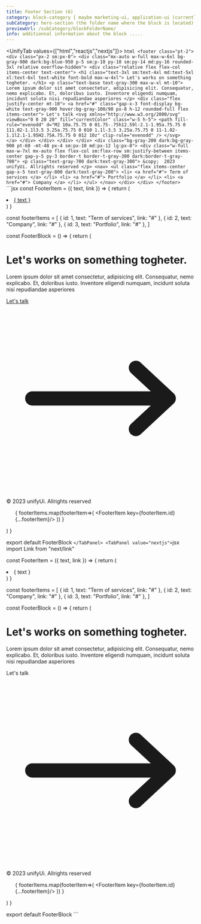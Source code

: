 ```yaml
---
title: Footer Section (6)
category: block-category { maybe marketing-ui, application-ui (currently there's only sidebars and navbars)}
subCategory: hero-section (the folder name where the block is located)
previewUrl: /subCategory/blockFolderName/
info: additionnal information about the block .....
---
```

<UnifyTab values={["html","reactjs","nextjs"]}>
    <TabPanel value="html">
    ```html
        <footer class="pt-2">
        <div class="px-2 sm:px-0">
            <div class="mx-auto w-full max-w-6xl bg-gray-900 dark:bg-blue-950 p-5 sm:p-10 py-10 sm:py-14 md:py-16 rounded-3xl relative overflow-hidden">
                <div class="relative flex flex-col items-center text-center">
                    <h1 class="text-3xl sm:text-4xl md:text-5xl xl:text-6xl text-white font-bold max-w-4xl"> Let's works on something togheter. </h1>
                    <p class="text-base text-gray-300 max-w-xl mt-10"> Lorem ipsum dolor sit amet consectetur, adipisicing elit. Consequatur, nemo explicabo. Et, doloribus iusto. Inventore eligendi numquam, incidunt soluta nisi repudiandae asperiores </p>
                    <div class="flex justify-center mt-10">
                        <a href="#" class="gap-x-3 font-display bg-white text-gray-900 hover:bg-gray-100/90 px-8 h-12 rounded-full flex items-center">
                            Let's talk
                            <svg xmlns="http://www.w3.org/2000/svg" viewBox="0 0 20 20" fill="currentColor" class="w-5 h-5">
                                <path fill-rule="evenodd" d="M2 10a.75.75 0 01.75-.75h12.59l-2.1-1.95a.75.75 0 111.02-1.1l3.5 3.25a.75.75 0 010 1.1l-3.5 3.25a.75.75 0 11-1.02-1.1l2.1-1.95H2.75A.75.75 0 012 10z" clip-rule="evenodd" />
                            </svg>                                                                    
                        </a>
                    </div>
                </div>
            </div>
        </div>
        <div class="bg-gray-200 dark:bg-gray-900 pt-60 -mt-48 px-4 sm:px-10 md:px-12 lg:px-8">
            <div class="w-full max-w-7xl mx-auto flex flex-col sm:flex-row sm:justify-between items-center gap-y-5 py-3 border-t border-t-gray-300 dark:border-t-gray-700">
                <p class="text-gray-700 dark:text-gray-300">
                    &copy;  2023 unifyUi. Allrights reserved
                </p>
                <nav>
                    <ul class="flex items-center gap-x-5 text-gray-800 dark:text-gray-200">
                        <li>
                            <a href="#">
                                Term of services
                            </a>
                        </li>
                        <li>
                            <a href="#">
                                Portfolio
                            </a>
                        </li>
                        <li>
                            <a href="#">
                                Company
                            </a>
                        </li>
                    </ul>
                </nav>
            </div>
        </div>
    </footer>
    ```
    </TabPanel>
    <TabPanel value="reactjs">
    ```jsx
    const FooterItem = ({ text, link }) => {
    return (
        <li>
            <a href={link}>
                { text }
            </a>
        </li>
    )
}

const footerItems = [
    {
        id: 1,
        text: "Term of services",
        link: "#"
    },
    {
        id: 2,
        text: "Company",
        link: "#"
    },
    {
        id: 3,
        text: "Portfolio",
        link: "#"
    },
]


const FooterBlock = () => {
    return (
        <footer className="pt-2">
            <div className="px-2 sm:px-0">
                <div className="mx-auto w-full max-w-6xl bg-gray-900 dark:bg-blue-950 p-5 sm:p-10 py-10 sm:py-14 md:py-16 rounded-3xl relative overflow-hidden">
                    <div className="relative flex flex-col items-center text-center">
                        <h1 className="text-3xl sm:text-4xl md:text-5xl xl:text-6xl text-white font-bold max-w-4xl"> Let's works on something togheter. </h1>
                        <p className="text-base text-gray-300 max-w-xl mt-10"> Lorem ipsum dolor sit amet consectetur, adipisicing elit. Consequatur, nemo explicabo. Et, doloribus iusto. Inventore eligendi numquam, incidunt soluta nisi repudiandae asperiores </p>
                        <div className="flex justify-center mt-10">
                            <a href="#" className="gap-x-3 font-display bg-white text-gray-900 hover:bg-gray-100/90 px-8 h-12 rounded-full flex items-center">
                                Let's talk
                                <svg xmlns="http://www.w3.org/2000/svg" viewBox="0 0 20 20" fill="currentColor" className="w-5 h-5">
                                    <path fillRule="evenodd" d="M2 10a.75.75 0 01.75-.75h12.59l-2.1-1.95a.75.75 0 111.02-1.1l3.5 3.25a.75.75 0 010 1.1l-3.5 3.25a.75.75 0 11-1.02-1.1l2.1-1.95H2.75A.75.75 0 012 10z" clipRule="evenodd" />
                                </svg>
                            </a>
                        </div>
                    </div>
                </div>
            </div>
            <div className="bg-gray-200 dark:bg-gray-900 pt-60 -mt-48 px-4 sm:px-10 md:px-12 lg:px-8">
                <div className="w-full max-w-7xl mx-auto flex flex-col sm:flex-row sm:justify-between items-center gap-y-5 py-3 border-t border-t-gray-300 dark:border-t-gray-700">
                    <p className="text-gray-700 dark:text-gray-300">
                        ©  2023 unifyUi. Allrights reserved
                    </p>
                    <nav>
                        <ul className="flex items-center gap-x-5 text-gray-800 dark:text-gray-200">
                            {
                                footerItems.map(footerItem=>(
                                    <FooterItem key={footerItem.id} {...footerItem}/>
                                ))
                            }
                        </ul>
                    </nav>
                </div>
            </div>
        </footer>
    )
}

export default FooterBlock
    ```
    </TabPanel>
    <TabPanel value="nextjs">
    ```jsx
    import Link from "next/link"

const FooterItem = ({ text, link }) => {
    return (
        <li>
            <Link href={link}>
                { text }
            </Link>
        </li>
    )
}

const footerItems = [
    {
        id: 1,
        text: "Term of services",
        link: "#"
    },
    {
        id: 2,
        text: "Company",
        link: "#"
    },
    {
        id: 3,
        text: "Portfolio",
        link: "#"
    },
]


const FooterBlock = () => {
    return (
        <footer className="pt-2">
            <div className="px-2 sm:px-0">
                <div className="mx-auto w-full max-w-6xl bg-gray-900 dark:bg-blue-950 p-5 sm:p-10 py-10 sm:py-14 md:py-16 rounded-3xl relative overflow-hidden">
                    <div className="relative flex flex-col items-center text-center">
                        <h1 className="text-3xl sm:text-4xl md:text-5xl xl:text-6xl text-white font-bold max-w-4xl"> Let's works on something togheter. </h1>
                        <p className="text-base text-gray-300 max-w-xl mt-10"> Lorem ipsum dolor sit amet consectetur, adipisicing elit. Consequatur, nemo explicabo. Et, doloribus iusto. Inventore eligendi numquam, incidunt soluta nisi repudiandae asperiores </p>
                        <div className="flex justify-center mt-10">
                            <Link href="#" className="gap-x-3 font-display bg-white text-gray-900 hover:bg-gray-100/90 px-8 h-12 rounded-full flex items-center">
                                Let's talk
                                <svg xmlns="http://www.w3.org/2000/svg" viewBox="0 0 20 20" fill="currentColor" className="w-5 h-5">
                                    <path fillRule="evenodd" d="M2 10a.75.75 0 01.75-.75h12.59l-2.1-1.95a.75.75 0 111.02-1.1l3.5 3.25a.75.75 0 010 1.1l-3.5 3.25a.75.75 0 11-1.02-1.1l2.1-1.95H2.75A.75.75 0 012 10z" clipRule="evenodd" />
                                </svg>
                            </Link>
                        </div>
                    </div>
                </div>
            </div>
            <div className="bg-gray-200 dark:bg-gray-900 pt-60 -mt-48 px-4 sm:px-10 md:px-12 lg:px-8">
                <div className="w-full max-w-7xl mx-auto flex flex-col sm:flex-row sm:justify-between items-center gap-y-5 py-3 border-t border-t-gray-300 dark:border-t-gray-700">
                    <p className="text-gray-700 dark:text-gray-300">
                        ©  2023 unifyUi. Allrights reserved
                    </p>
                    <nav>
                        <ul className="flex items-center gap-x-5 text-gray-800 dark:text-gray-200">
                            {
                                footerItems.map(footerItem=>(
                                    <FooterItem key={footerItem.id} {...footerItem}/>
                                ))
                            }
                        </ul>
                    </nav>
                </div>
            </div>
        </footer>
    )
}

export default FooterBlock
    ```
    </TabPanel>
</UnifyTab>

